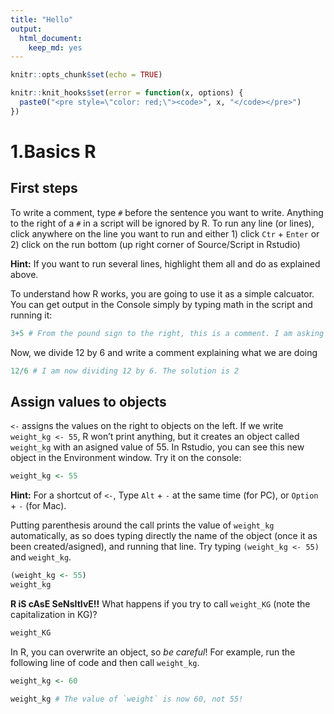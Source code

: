 ```yaml
---
title: "Hello"
output: 
  html_document: 
    keep_md: yes
---
```


```r
knitr::opts_chunk$set(echo = TRUE)

knitr::knit_hooks$set(error = function(x, options) {
  paste0("<pre style=\"color: red;\"><code>", x, "</code></pre>")
})
```


# 1.Basics R

## First steps
To write a comment, type `#` before the sentence you want to write.
Anything to the right of a `#` in a script will be ignored by R.
To run any line (or lines), click anywhere on the line you want to run and either 1) click `Ctr` + `Enter` or 2) click on the run bottom (up right corner of Source/Script in Rstudio)
<div id="print-weight-hint">
**Hint:** If you want to run several lines, highlight them all and do as explained above.
</div>  


To understand how R works, you are going to use it as a simple calcuator.
You can get output in the Console simply by typing math in the script and running it:
```r
3+5 # From the pound sign to the right, this is a comment. I am asking R to sum 3 plus 5
```
  
Now, we divide 12 by 6 and write a comment explaining what we are doing
```r
12/6 # I am now dividing 12 by 6. The solution is 2
```

## Assign values to objects
`<-` assigns the values on the right to objects on the left.
If we write `weight_kg <- 55`, R won't print anything, but it creates an object called `weight_kg` with an asigned value of 55. In Rstudio, you can see this new object in the Environment window. Try it on the console:
```r
weight_kg <- 55
```
<div id="print-weight-hint">
**Hint:** For a shortcut of `<-`, Type `Alt` + `-` at the same time (for PC), or `Option` + `-` (for Mac).
</div>  

Putting parenthesis around the call prints the value of `weight_kg` automatically, as so does typing directly the name of the object (once it as been created/asigned), and running that line. Try typing `(weight_kg <- 55)` and  `weight_kg`.
```r
(weight_kg <- 55)
weight_kg 
```

**R iS cAsE SeNsItIvE!!** What happens if you try to call `weight_KG` (note the capitalization in KG)?
```r
weight_KG
```


In R, you can overwrite an object, so *be careful*! For example, run the following line of code and then call `weight_kg`.
```r
weight_kg <- 60
```
```r
weight_kg # The value of `weight` is now 60, not 55!
```

